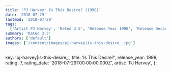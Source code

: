 ```yaml
---
title: 'PJ Harvey: Is This Desire? (1998)'
date: '2018-07-29'
lastmod: '2018-07-29'
tags:
  ['Artist PJ Harvey', 'Rated 3.5', 'Release Year 1998', 'Release Decade 1990']
summary: 'Rated 3.5'
authors: ['default']
images: ['/content/images/pj-harvey|is-this-desire_.jpg']
---
```


  key: 'pj-harvey|is-this-desire_',
  title: 'Is This Desire?',
  release_year: 1998,
  rating: 7,
  rating_date: '2018-07-29T00:00:00.000Z',
  artist: 'PJ Harvey',
};

<MusicRating data={data} />
